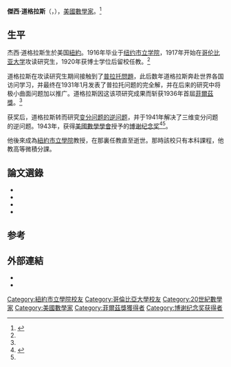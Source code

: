 {{Infobox person
| name        = 杰西·道格拉斯
| image       = 
| caption     = 
| birth_date  = {{birth date|1897|7|3}}
| birth_place = {{USA}}[[纽约|纽约]]
| death_date  = {{death date and age|1965|10|7|1897|7|3}}
| death_place = {{USA}}[[纽约|纽约]]
| known_for   = [[变分法|变分法]]<br />[[微分幾何|微分幾何]]
| occupation  = [[数学家|数学家]]
| spouse      = {{marriage|Jessie Nayler|1940|1955}}
| children    = Lewis Philip Douglas
}}
'''傑西·道格拉斯'''（{{lang-en|'''Jesse Douglas'''}}，{{bd|1897年|7月3日|1965年|10月7日|catIdx=Douglas, Jesse}}），[[美國|美國]][[數學家|數學家]]。<ref name=":0">{{cite web|title=20世纪菲尔兹奖获得者研究|url=https://kns.cnki.net/kcms/detail/detail.aspx?dbcode=CMFD&dbname=CMFD9904&filename=2002070604.nh|accessdate=2020-09-16|author=吕建荣|date=2002|format=|publisher=西北大学/中国知网|language=zh|archive-date=2021-04-02|archive-url=https://web.archive.org/web/20210402023017/https://kns.cnki.net/kcms/detail/detail.aspx?dbcode=CMFD&dbname=CMFD9904&filename=2002070604.nh|dead-url=no}}</ref>

== 生平 ==
杰西·道格拉斯生於美国[[紐約|紐約]]。1916年毕业于[[纽约市立学院|纽约市立学院]]，1917年开始在[[哥伦比亚大学|哥伦比亚大学]]攻读研究生，1920年获博士学位后留校任教。<ref name=":0"/>

道格拉斯在攻读研究生期间接触到了[[普拉托问题|普拉托問題]]，此后数年道格拉斯奔赴世界各国访问学习，并最终在1931年1月发表了普拉托问题的完全解，并在后来的研究中将极小曲面问题加以推广。道格拉斯因这该项研究成果而斩获1936年首屆[[菲爾茲獎|菲爾茲獎]]。<ref name=":0"/>

获奖后，道格拉斯转而研究[[变分问题的逆问题|变分问题的逆问题]]，并于1941年解决了三维变分问题的逆问题。1943年，获得[[美國數學學會|美國數學學會]]授予的[[博谢纪念奖|博谢纪念奖]]<ref>{{Cite web|title=Bôcher Prize of the AMS|url=https://mathshistory.st-andrews.ac.uk/Honours/AMSBocherPrize/|accessdate=2020-09-17|publisher=MacTutor|language=en|archiveurl=https://web.archive.org/web/20200916200547/https://mathshistory.st-andrews.ac.uk/Honours/AMSBocherPrize/|archivedate=2020-09-17}}</ref><ref name=":0"/>。

他後來成為[[紐約市立學院|紐約市立學院]]教授，在那裏任教直至逝世。那時該校只有本科課程，他教高等微積分課。

== 論文選錄 ==
* {{cite journal
 | last = Douglas | first = Jesse
 | title = Solution of the problem of Plateau
 | journal = Trans. Amer. Math. Soc.
 | volume = 33
 | year = 1931
 | issue = 1
 | pages = 263–321
 | doi = 10.2307/1989472
 }}
* {{cite journal
 | last = Douglas | first = Jesse
 | title = Green's function and the problem of Plateau
 | url = https://archive.org/details/sim_american-journal-of-mathematics_1939-07_61_3/page/545 | journal = American Journal of Mathematics
 | volume = 61
 | year = 1939
 | pages = 545–589
 | doi = 10.2307/2371314
 }}
* {{cite journal
 | last = Douglas | first = Jesse
 | title = The most general form of the problem of Plateau
 | url = https://archive.org/details/sim_american-journal-of-mathematics_1939-07_61_3/page/590 | journal = American Journal of Mathematics
 | volume = 61
 | year = 1939
 | pages = 590–608
 | doi = 10.2307/2371315
 }}
* {{cite journal
 | last = Douglas | first = Jesse
 | title = Solution of the inverse problem of the calculus of variations
 | journal = Proceedings of the National Academy of Sciences
 | volume = 25
 | year = 1939
 | pages = 631–637
 | doi = 10.1073/pnas.25.12.631
 }}

== 参考 ==
{{reflist}}

== 外部連結 ==
* {{MacTutor Biography|id=Douglas}}
* {{MathGenealogy|id=37358}}

{{菲爾兹獎}}
{{博谢纪念奖获得者}}

{{Authority control}}
{{DEFAULTSORT:Douglas, Jesse}}
[[Category:紐約市立學院校友|Category:紐約市立學院校友]]
[[Category:哥倫比亞大學校友|Category:哥倫比亞大學校友]]
[[Category:20世紀數學家|Category:20世紀數學家]]
[[Category:美國數學家|Category:美國數學家]]
[[Category:菲爾茲獎獲得者|Category:菲爾茲獎獲得者]]
[[Category:博谢纪念奖获得者|Category:博谢纪念奖获得者]]